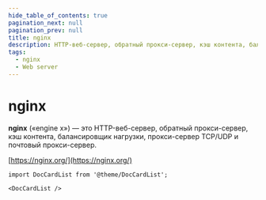 ```yaml
---
hide_table_of_contents: true
pagination_next: null
pagination_prev: null
title: nginx
description: HTTP-веб-сервер, обратный прокси-сервер, кэш контента, балансировщик нагрузки, прокси-сервер TCP/UDP и почтовый прокси-сервер.
tags:
  - nginx
  - Web server
---
```


# nginx

**nginx** («engine x») — это HTTP-веб-сервер, обратный прокси-сервер, кэш контента, балансировщик нагрузки, прокси-сервер TCP/UDP и почтовый прокси-сервер.

[https://nginx.org/](https://nginx.org/)

```mdx-code-block
import DocCardList from '@theme/DocCardList';

<DocCardList />
```
